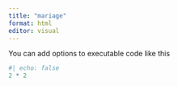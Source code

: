 ```yaml
---
title: "mariage"
format: html
editor: visual
---
```


You can add options to executable code like this

```r
#| echo: false
2 * 2
```
